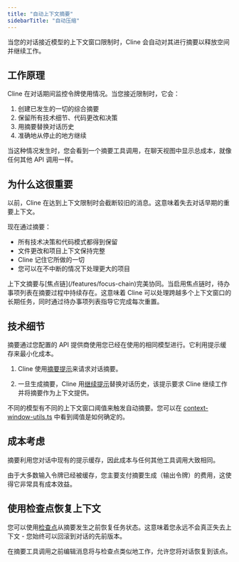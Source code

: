 ```yaml
---
title: "自动上下文摘要"
sidebarTitle: "自动压缩"
---
```


当您的对话接近模型的上下文窗口限制时，Cline 会自动对其进行摘要以释放空间并继续工作。

## 工作原理

Cline 在对话期间监控令牌使用情况。当您接近限制时，它会：

1. 创建已发生的一切的综合摘要
2. 保留所有技术细节、代码更改和决策
3. 用摘要替换对话历史
4. 准确地从停止的地方继续

当这种情况发生时，您会看到一个摘要工具调用，在聊天视图中显示总成本，就像任何其他 API 调用一样。

## 为什么这很重要

以前，Cline 在达到上下文限制时会截断较旧的消息。这意味着失去对话早期的重要上下文。

现在通过摘要：
- 所有技术决策和代码模式都得到保留
- 文件更改和项目上下文保持完整
- Cline 记住它所做的一切
- 您可以在不中断的情况下处理更大的项目

<Tip>
上下文摘要与[焦点链](/features/focus-chain)完美协同。当启用焦点链时，待办事项列表在摘要过程中持续存在。这意味着 Cline 可以处理跨越多个上下文窗口的长期任务，同时通过待办事项列表指导它完成每次重置。
</Tip>

## 技术细节

摘要通过您配置的 API 提供商使用您已经在使用的相同模型进行。它利用提示缓存来最小化成本。

1. Cline 使用[摘要提示](https://github.com/cline/cline/blob/main/src/core/prompts/contextManagement.ts)来请求对话摘要。

2. 一旦生成摘要，Cline 用[继续提示](https://github.com/cline/cline/blob/main/src/core/prompts/contextManagement.ts#L69)替换对话历史，该提示要求 Cline 继续工作并将摘要作为上下文提供。

不同的模型有不同的上下文窗口阈值来触发自动摘要。您可以在 [context-window-utils.ts](https://github.com/cline/cline/blob/main/src/core/context/context-management/context-window-utils.ts) 中看到阈值是如何确定的。

## 成本考虑

摘要利用您对话中现有的提示缓存，因此成本与任何其他工具调用大致相同。

由于大多数输入令牌已经被缓存，您主要支付摘要生成（输出令牌）的费用，这使得它非常具有成本效益。

## 使用检查点恢复上下文

您可以使用[检查点](/features/checkpoints)从摘要发生之前恢复任务状态。这意味着您永远不会真正失去上下文 - 您始终可以回滚到对话的先前版本。

<Note>
  在摘要工具调用之前编辑消息将与检查点类似地工作，允许您将对话恢复到该点。
</Note>